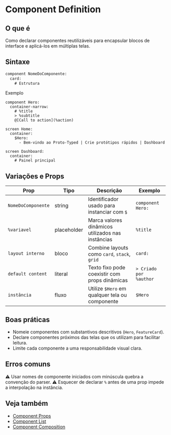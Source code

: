 # Component Definition

## O que é
Como declarar componentes reutilizáveis para encapsular blocos de interface e aplicá-los em múltiplas telas.

## Sintaxe
```proto
component NomeDoComponente:
  card:
    # Estrutura
```

Exemplo
<DslPreview>
```dsl
component Hero:
  container-narrow:
    # %title
    > %subtitle
    @[Call to action](%action)

screen Home:
  container:
    $Hero:
      - Bem-vindo ao Proto-Typed | Crie protótipos rápidos | Dashboard

screen Dashboard:
  container:
    # Painel principal
```
</DslPreview>

## Variações e Props
| Prop | Tipo | Descrição | Exemplo |
| --- | --- | --- | --- |
| `NomeDoComponente` | string | Identificador usado para instanciar com `$` | `component Hero:` |
| `%variavel` | placeholder | Marca valores dinâmicos utilizados nas instâncias | `%title` |
| `layout interno` | bloco | Combine layouts como `card`, `stack`, `grid` | `card:` |
| `default content` | literal | Texto fixo pode coexistir com props dinâmicas | `> Criado por %author` |
| `instância` | fluxo | Utilize `$Hero` em qualquer tela ou componente | `$Hero` |

## Boas práticas
- Nomeie componentes com substantivos descritivos (`Hero`, `FeatureCard`).
- Declare componentes próximos das telas que os utilizam para facilitar leitura.
- Limite cada componente a uma responsabilidade visual clara.

## Erros comuns
⚠ Usar nomes de componente iniciados com minúscula quebra a convenção do parser.
⚠ Esquecer de declarar `%` antes de uma prop impede a interpolação na instância.

## Veja também
- [Component Props](./component-props)
- [Component List](./component-list)
- [Component Composition](./component-composition)
